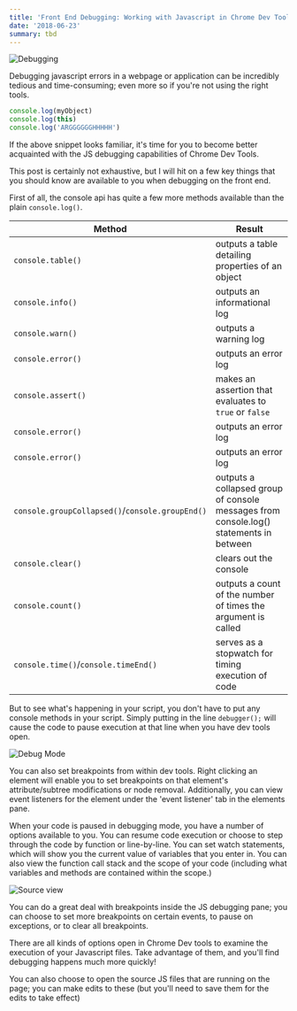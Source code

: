 ```yaml
---
title: 'Front End Debugging: Working with Javascript in Chrome Dev Tools'
date: '2018-06-23'
summary: tbd
---
```


![Debugging](./debugging3.jpg)

Debugging javascript errors in a webpage or application can be incredibly tedious and time-consuming; even more so if you're not using the right tools.

```js
console.log(myObject)
console.log(this)
console.log('ARGGGGGGHHHHH')
```

If the above snippet looks familiar, it's time for you to become better acquainted with the JS debugging capabilities of Chrome Dev Tools.

This post is certainly not exhaustive, but I will hit on a few key things that you should know are available to you when debugging on the front end.

First of all, the console api has quite a few more methods available than the plain `console.log()`.

| Method                                          | Result                                                                                 |
| ----------------------------------------------- | -------------------------------------------------------------------------------------- |
| `console.table()`                               | outputs a table detailing properties of an object                                      |
| `console.info()`                                | outputs an informational log                                                           |
| `console.warn()`                                | outputs a warning log                                                                  |
| `console.error()`                               | outputs an error log                                                                   |
| `console.assert()`                              | makes an assertion that evaluates to `true` or `false`                                 |
| `console.error()`                               | outputs an error log                                                                   |
| `console.error()`                               | outputs an error log                                                                   |
| `console.groupCollapsed()`/`console.groupEnd()` | outputs a collapsed group of console messages from console.log() statements in between |
| `console.clear()`                               | clears out the console                                                                 |
| `console.count()`                               | outputs a count of the number of times the argument is called                          |
| `console.time()`/`console.timeEnd()`            | serves as a stopwatch for timing execution of code                                     |

But to see what's happening in your script, you don't have to put any console methods in your script. Simply putting in the line `debugger();` will cause the code to pause execution at that line when you have dev tools open.

![Debug Mode](./debug-mode.png)

You can also set breakpoints from within dev tools. Right clicking an element will enable you to set breakpoints on that element's attribute/subtree modifications or node removal. Additionally, you can view event listeners for the element under the 'event listener' tab in the elements pane.

When your code is paused in debugging mode, you have a number of options available to you. You can resume code execution or choose to step through the code by function or line-by-line. You can set watch statements, which will show you the current value of variables that you enter in. You can also view the function call stack and the scope of your code (including what variables and methods are contained within the scope.)

![Source view](./script.png)

You can do a great deal with breakpoints inside the JS debugging pane; you can choose to set more breakpoints on certain events, to pause on exceptions, or to clear all breakpoints.

There are all kinds of options open in Chrome Dev tools to examine the execution of your Javascript files. Take advantage of them, and you'll find debugging happens much more quickly!

You can also choose to open the source JS files that are running on the page; you can make edits to these (but you'll need to save them for the edits to take effect)
